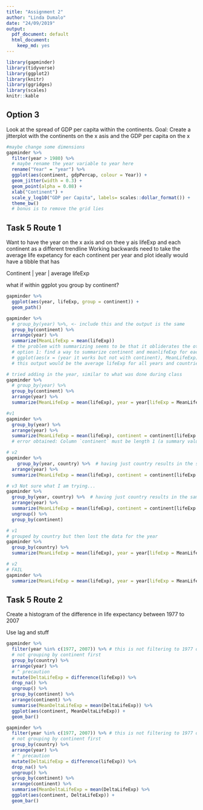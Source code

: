 ```yaml
---
title: "Assignment 2"
author: "Linda Dumalo"
date: "24/09/2019"
output:
  pdf_document: default
  html_document:
    keep_md: yes
--- 
```


```r

library(gapminder)
library(tidyverse)
library(ggplot2)
library(knitr)
library(ggridges)
library(scales)
knitr::kable 
``` 


## Option 3 

Look at the spread of GDP per capita within the continents. 
Goal: Create a jitterplot with the continents on the x asis and the GDP per capita on the x 

```r
#maybe change some dimensions 
gapminder %>% 
  filter(year > 1980) %>% 
  # maybe rename the year variable to year here 
  rename("Year" = "year") %>% 
  ggplot(aes(continent, gdpPercap, colour = Year)) + 
  geom_jitter(width = 0.3) + 
  geom_point(alpha = 0.08) + 
  xlab("Continent") +
  scale_y_log10("GDP per Capita", labels= scales::dollar_format()) +
  theme_bw() 
  # bonus is to remove the grid lies 
```

## Task 5 Route 1 

Want to have the year on the x axis and on thee y ais lifeExp and each continent as a different trendline
Working backwards
need to take the average life expetancy for each continent per year and plot 
ideally would have a tibble that has 

Continent | year |  average lifeExp 

what if within ggplot you group by continent? 
```r
gapminder %>%
  ggplot(aes(year, lifeExp, group = continent)) +
  geom_path()
```

```r
gapminder %>%
  # group_by(year) %>%, <- include this and the output is the same 
  group_by(continent) %>%
  arrange(year) %>% 
  summarize(MeanLifeExp = mean(lifeExp)) 
  # the problem with summarizing seems to be that it obliderates the other variables since the error is saying that continent is not found 
  # option 1: find a way to summarize continent and meanlifeExp for each year and then pipe into ggplot 
  # ggplot(aes(x = (year it works but not with continent), MeanLifeExp))
  # this output would be the average lifeExp for all years and countries, not very useful 
``` 
```r
# tried adding in the year, similar to what was done during class 
gapminder %>%
  # group_by(year) %>% 
  group_by(continent) %>%
  arrange(year) %>% 
  summarize(MeanLifeExp = mean(lifeExp), year = year[lifeExp = MeanLifeExp]) 
```

```r
#v1 
gapminder %>%
  group_by(year) %>% 
  arrange(year) %>% 
  summarize(MeanLifeExp = mean(lifeExp), continent = continent[lifeExp == MeanLifeExp]) 
  # error obtained: Column `continent` must be length 1 (a summary value), not 0 
```
```r
# v2
gapminder %>%
    group_by(year, country) %>%  # having just country results in the same error as above 
  arrange(year) %>% 
  summarize(MeanLifeExp = mean(lifeExp), continent = continent[lifeExp == MeanLifeExp]) 
```

```r
# v3 Not sure what I am trying... 
gapminder %>%
  group_by(year, country) %>%  # having just country results in the same error as above 
  arrange(year) %>% 
  summarize(MeanLifeExp = mean(lifeExp), continent = continent[lifeExp == MeanLifeExp]) %>% 
  ungroup() %>% 
  group_by(continent) 
```



```r
# v1 
# grouped by country but then lost the data for the year 
gapminder %>%
  group_by(country) %>%
  summarize(MeanLifeExp = mean(lifeExp), year = year[lifeExp = MeanLifeExp], continent = continent[lifeExp = MeanLifeExp]) 
```

```r
# v2 
# FAIL  
gapminder %>%
  summarize(MeanLifeExp = mean(lifeExp), year = year[lifeExp = MeanLifeExp], continent = continent[lifeExp = MeanLifeExp]) 
```

## Task 5 Route 2 

Create a histogram of the difference in life expectancy between 1977 to 2007 

Use lag and stuff 

```r
gapminder %>% 
  filter(year %in% c(1977, 2007)) %>% # this is not filtering to 1977 or 2007 tho, 
  # not grouping by continent first 
  group_by(country) %>% 
  arrange(year) %>% 
  # ^ precaution 
  mutate(DeltaLifeExp = difference(lifeExp)) %>% 
  drop_na() %>% 
  ungroup() %>%
  group_by(continent) %>%
  arrange(continent) %>% 
  summarise(MeanDeltaLifeExp = mean(DeltaLifeExp)) %>% 
  ggplot(aes(continent, MeanDeltaLifeExp)) + 
  geom_bar() 
```

```r
gapminder %>% 
  filter(year %in% c(1977, 2007)) %>% # this is not filtering to 1977 or 2007 tho, 
  # not grouping by continent first 
  group_by(country) %>% 
  arrange(year) %>% 
  # ^ precaution 
  mutate(DeltaLifeExp = difference(lifeExp)) %>% 
  drop_na() %>% 
  ungroup() %>%
  group_by(continent) %>%
  arrange(continent) %>% 
  summarise(MeanDeltaLifeExp = mean(DeltaLifeExp) %>%
  ggplot(aes(continent, DeltaLifeExp)) + 
  geom_bar() 
```

